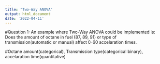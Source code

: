 ```yaml
---
title: "Two-Way ANOVA"
output: html_document
date: '2022-04-11'
---
```


#Question 1: An example where Two-Way ANOVA could be implemented is: Does the amount of octane in fuel (87, 89, 91) or type of transmission(automatic or manual) affect 0-60 accelaration times.

#Octane amount(categorical), Transmission type(categorical binary), accelaration time(quantitative)